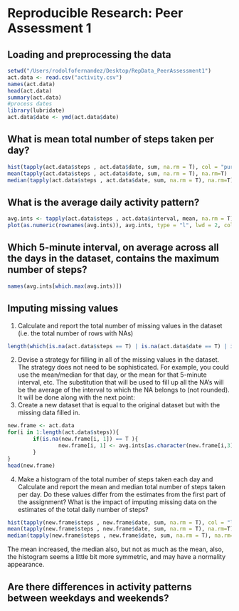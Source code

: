 # Reproducible Research: Peer Assessment 1


## Loading and preprocessing the data

```r
setwd("/Users/rodolfofernandez/Desktop/RepData_PeerAssessment1")
act.data <- read.csv("activity.csv")
names(act.data)
head(act.data)
summary(act.data)
#process dates
library(lubridate)   
act.data$date <- ymd(act.data$date)
```
## What is mean total number of steps taken per day?
```r
hist(tapply(act.data$steps , act.data$date, sum, na.rm = T), col = "purple", xlab="Total steps per day", main = "Hist of total steps per day")
mean(tapply(act.data$steps , act.data$date, sum, na.rm = T), na.rm=T)
median(tapply(act.data$steps , act.data$date, sum, na.rm = T), na.rm=T)
```
## What is the average daily activity pattern?
```r
avg.ints <- tapply(act.data$steps , act.data$interval, mean, na.rm = T)
plot(as.numeric(rownames(avg.ints)), avg.ints, type = "l", lwd = 2, col = "blue", main = "Average interval steps across all days", xlab = "Interval")
```
## Which 5-minute interval, on average across all the days in the dataset, contains the maximum number of steps?
```r
names(avg.ints[which.max(avg.ints)])
```
## Imputing missing values

1. Calculate and report the total number of missing values in the dataset (i.e. the total number of rows with NAs)
```r
length(which(is.na(act.data$steps == T) | is.na(act.data$date == T) | is.na(act.data$interval == T) ))
```
2. Devise a strategy for filling in all of the missing values in the dataset. The strategy does not need to be sophisticated. For example, you could use the mean/median for that day, or the mean for that 5-minute interval, etc.
    The substitution that will be used to fill up all the NA's will be the average of the interval to which the NA belongs to (not rounded). It will be done along with the next point:
3. Create a new dataset that is equal to the original dataset but with the missing data filled in.
```r
new.frame <- act.data
for(i in 1:length(act.data$steps)){
        if(is.na(new.frame[i, 1]) == T ){
                new.frame[i, 1] <- avg.ints[as.character(new.frame[i,3])]  
        }  
}
head(new.frame)
```

4. Make a histogram of the total number of steps taken each day and Calculate and report the mean and median total number of steps taken per day. Do these values differ from the estimates from the first part of the assignment? What is the impact of imputing missing data on the estimates of the total daily number of steps?

```r
hist(tapply(new.frame$steps , new.frame$date, sum, na.rm = T), col = "light blue", xlab="Total steps per day", main = "Hist of total steps per day")
mean(tapply(new.frame$steps , new.frame$date, sum, na.rm = T), na.rm=T)
median(tapply(new.frame$steps , new.frame$date, sum, na.rm = T), na.rm=T)
```

The mean increased, the median also, but not as much as the mean, also, the histogram seems a little bit more symmetric, and may have a normality appearance.

## Are there differences in activity patterns between weekdays and weekends?
